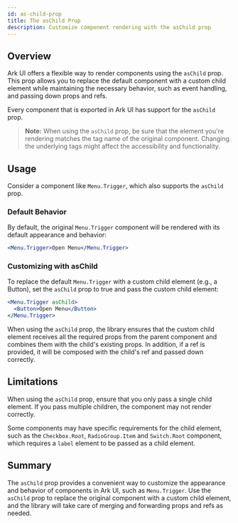 ```yaml
---
id: as-child-prop
title: The asChild Prop
description: Customize component rendering with the asChild prop
---
```


## Overview

Ark UI offers a flexible way to render components using the `asChild` prop. This
prop allows you to replace the default component with a custom child element
while maintaining the necessary behavior, such as event handling, and passing
down props and refs.

Every component that is exported in Ark UI has support for the `asChild` prop.

> **Note:** When using the `asChild` prop, be sure that the element you're
> rendering matches the tag name of the original component. Changing the
> underlying tags might affect the accessibility and functionality.

## Usage

Consider a component like `Menu.Trigger`, which also supports the `asChild`
prop.

### Default Behavior

By default, the original `Menu.Trigger` component will be rendered with its
default appearance and behavior:

```jsx
<Menu.Trigger>Open Menu</Menu.Trigger>
```

### Customizing with asChild

To replace the default `Menu.Trigger` with a custom child element (e.g., a
Button), set the `asChild` prop to true and pass the custom child element:

```jsx
<Menu.Trigger asChild>
  <Button>Open Menu</Button>
</Menu.Trigger>
```

When using the `asChild` prop, the library ensures that the custom child element
receives all the required props from the parent component and combines them with
the child's existing props. In addition, if a ref is provided, it will be
composed with the child's ref and passed down correctly.

## Limitations

When using the `asChild` prop, ensure that you only pass a single child element.
If you pass multiple children, the component may not render correctly.

Some components may have specific requirements for the child element, such as
the `Checkbox.Root`, `RadioGroup.Item` and `Switch.Root` component, which
requires a `label` element to be passed as a child element.

## Summary

The `asChild` prop provides a convenient way to customize the appearance and
behavior of components in Ark UI, such as `Menu.Trigger`. Use the `asChild` prop
to replace the original component with a custom child element, and the library
will take care of merging and forwarding props and refs as needed.

